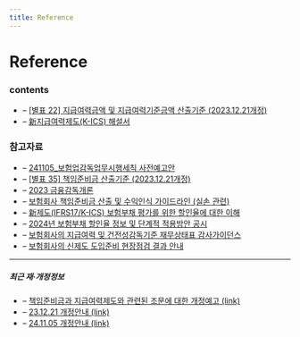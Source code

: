 ```yaml
---
title: Reference
---
```

# Reference

### contents
- – <a href="/ref/20231222_[별표22] 지급여력금액 및 지급여력기준금액 산출기준.hwp" download> [별표 22] 지급여력금액 및 지급여력기준금액 산출기준 (2023.12.21개정)</a><br/>
- – <a href="/ref/新지급여력제도(K-ICS) 해설서.pdf" download> 新지급여력제도(K-ICS) 해설서</a>

### 참고자료
- – <a href="/ref/241105_보험업감독업무시행세칙 사전예고안_FF_30475217012129839.hwp" download> 241105_보험업감독업무시행세칙 사전예고안</a> 
- – <a href="/ref/20231222_[별표35] 책임준비금 산출기준.hwp" download> [별표 35] 책임준비금 산출기준 (2023.12.21개정)</a>
- – <a href="/ref/2023_금융감독개론.pdf" download> 2023 금융감독개론</a>
- – <a href="/ref/보험회사 책임준비금 산출 및 수익인식 가이드라인.pdf" download> 보험회사 책임준비금 산출 및 수익인식 가이드라인 (실손 관련)</a>
- – <a href="/ref/新제도 보험부채 평가를 위한 할인율.pdf" download> 新제도(IFRS17/K-ICS) 보험부채 평가를 위한 할인율에 대한 이해</a>
- – <a href="/ref/2024년 보험부채 할인율 정보 및 단계적 적용방안 공시.pdf" download> 2024년 보험부채 할인율 정보 및 단계적 적용방안 공시</a>
- – <a href="/ref/230330_보험회사의 지급여력 및 건전성감독기준 재무상태표 감사가이던스.pdf" download> 보험회사의 지급여력 및 건전성감독기준 재무상태표 감사가이던스</a>
- – <a href="/ref/보험회사의 신제도 도입준비 현장점검 결과 안내.pdf" download> 보험회사의 신제도 도입준비 현장점검 결과 안내</a>

---

##### 최근 재·개정정보 
- – [책임준비금과 지급여력제도와 관련된 조문에 대한 개정예고 (link) ](https://www.fss.or.kr/fss/job/lrgRegItnPrvntc/view.do?lrgSlno=2339&menuNo=200489&pageIndex=1)
- – [23.12.21 개정안내 (link)](https://www.fss.or.kr/fss/job/lrgRegItnInfo/view.do?menuNo=200488&lrgClsfcNo=USR000000000000000125)
- – [24.11.05 개정안내 (link)](https://www.fss.or.kr/fss/job/lrgRegItnPrvntc/view.do?lrgSlno=3022&menuNo=200489&pageIndex=1)
